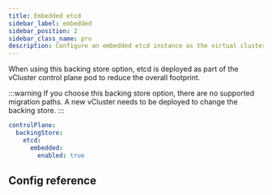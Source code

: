 ```yaml
---
title: Embedded etcd
sidebar_label: embedded
sidebar_position: 2
sidebar_class_name: pro
description: Configure an embedded etcd instance as the virtual cluster's backing store.
---
```



<ProAdmonition/>

When using this backing store option, etcd is deployed as part of the vCluster control plane pod to reduce the overall footprint.

:::warning
If you choose this backing store option, there are no supported migration paths. A new vCluster needs to be deployed to change the backing store. 
:::

```yaml
controlPlane:
  backingStore:
    etcd:
      embedded:
        enabled: true
```

## Config reference

<ConfigReference/>
